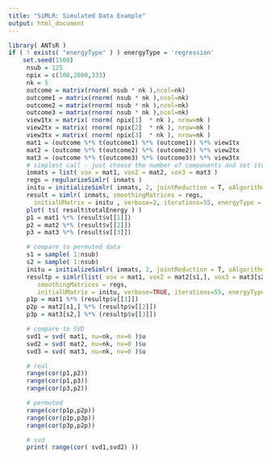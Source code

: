 ```yaml
---
title: "SiMLR: Simulated Data Example"
output: html_document
---
```



```r
library( ANTsR )
if ( ! exists( "energyType" ) ) energyType = 'regression'
    set.seed(1500)
     nsub = 125
     npix = c(100,2000,333)
     nk = 5
     outcome = matrix(rnorm( nsub * nk ),ncol=nk)
     outcome1 = matrix(rnorm( nsub * nk ),ncol=nk)
     outcome2 = matrix(rnorm( nsub * nk ),ncol=nk)
     outcome3 = matrix(rnorm( nsub * nk ),ncol=nk)
     view1tx = matrix( rnorm( npix[1]  * nk ), nrow=nk )
     view2tx = matrix( rnorm( npix[2]  * nk ), nrow=nk )
     view3tx = matrix( rnorm( npix[3]  * nk ), nrow=nk )
     mat1 = (outcome %*% t(outcome1) %*% (outcome1)) %*% view1tx
     mat2 = (outcome %*% t(outcome2) %*% (outcome2)) %*% view2tx
     mat3 = (outcome %*% t(outcome3) %*% (outcome3)) %*% view3tx
     # simplest call - just choose the number of components and set iterations > 50
     inmats = list( vox = mat1, vox2 = mat2, vox3 = mat3 )
     regs = regularizeSimlr( inmats )
     initu = initializeSimlr( inmats, 2, jointReduction = T, uAlgorithm = 'ica' )
     result = simlr( inmats, smoothingMatrices = regs,
       initialUMatrix = initu , verbose=2, iterations=55, energyType = energyType  )
     plot( ts( result$totalEnergy ) )
     p1 = mat1 %*% (result$v[[1]])
     p2 = mat2 %*% (result$v[[2]])
     p3 = mat3 %*% (result$v[[3]])

     # compare to permuted data
     s1 = sample( 1:nsub)
     s2 = sample( 1:nsub)
     initu = initializeSimlr( inmats, 2, jointReduction = T, uAlgorithm = 'ica' )
     resultp = simlr(list( vox = mat1, vox2 = mat2[s1,], vox3 = mat3[s2,] ),
        smoothingMatrices = regs,
        initialUMatrix = initu, verbose=TRUE, iterations=55, energyType = energyType )
     p1p = mat1 %*% (resultp$v[[1]])
     p2p = mat2[s1,] %*% (resultp$v[[2]])
     p3p = mat3[s2,] %*% (resultp$v[[3]])

     # compare to SVD
     svd1 = svd( mat1, nu=nk, nv=0 )$u
     svd2 = svd( mat2, nu=nk, nv=0 )$u
     svd3 = svd( mat3, nu=nk, nv=0 )$u

     # real
     range(cor(p1,p2))
     range(cor(p1,p3))
     range(cor(p3,p2))

     # permuted
     range(cor(p1p,p2p))
     range(cor(p1p,p3p))
     range(cor(p3p,p2p))

     # svd
     print( range(cor( svd1,svd2) ))


```
